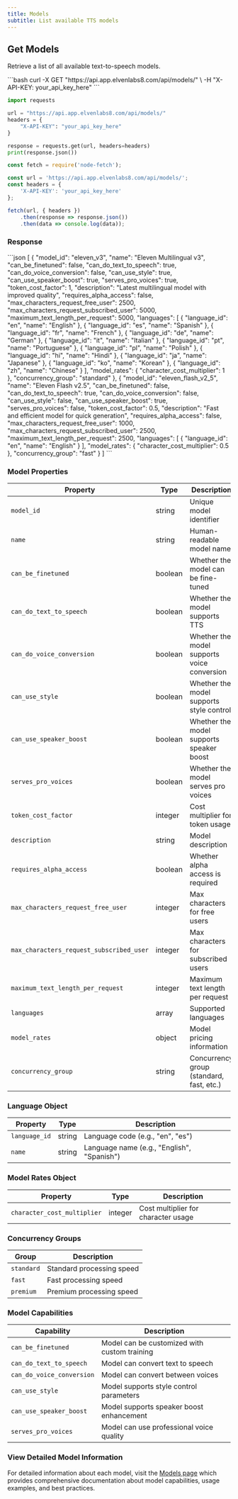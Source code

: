 ```yaml
---
title: Models
subtitle: List available TTS models
---
```


## Get Models

Retrieve a list of all available text-to-speech models.

<RequestExample>
```bash
curl -X GET "https://api.app.elvenlabs8.com/api/models/" \
  -H "X-API-KEY: your_api_key_here"
```

```python
import requests

url = "https://api.app.elvenlabs8.com/api/models/"
headers = {
    "X-API-KEY": "your_api_key_here"
}

response = requests.get(url, headers=headers)
print(response.json())
```

```javascript
const fetch = require('node-fetch');

const url = 'https://api.app.elvenlabs8.com/api/models/';
const headers = {
    'X-API-KEY': 'your_api_key_here'
};

fetch(url, { headers })
    .then(response => response.json())
    .then(data => console.log(data));
```
</RequestExample>

### Response

<ResponseExample>
```json
[
  {
    "model_id": "eleven_v3",
    "name": "Eleven Multilingual v3",
    "can_be_finetuned": false,
    "can_do_text_to_speech": true,
    "can_do_voice_conversion": false,
    "can_use_style": true,
    "can_use_speaker_boost": true,
    "serves_pro_voices": true,
    "token_cost_factor": 1,
    "description": "Latest multilingual model with improved quality",
    "requires_alpha_access": false,
    "max_characters_request_free_user": 2500,
    "max_characters_request_subscribed_user": 5000,
    "maximum_text_length_per_request": 5000,
    "languages": [
      {
        "language_id": "en",
        "name": "English"
      },
      {
        "language_id": "es",
        "name": "Spanish"
      },
      {
        "language_id": "fr",
        "name": "French"
      },
      {
        "language_id": "de",
        "name": "German"
      },
      {
        "language_id": "it",
        "name": "Italian"
      },
      {
        "language_id": "pt",
        "name": "Portuguese"
      },
      {
        "language_id": "pl",
        "name": "Polish"
      },
      {
        "language_id": "hi",
        "name": "Hindi"
      },
      {
        "language_id": "ja",
        "name": "Japanese"
      },
      {
        "language_id": "ko",
        "name": "Korean"
      },
      {
        "language_id": "zh",
        "name": "Chinese"
      }
    ],
    "model_rates": {
      "character_cost_multiplier": 1
    },
    "concurrency_group": "standard"
  },
  {
    "model_id": "eleven_flash_v2_5",
    "name": "Eleven Flash v2.5",
    "can_be_finetuned": false,
    "can_do_text_to_speech": true,
    "can_do_voice_conversion": false,
    "can_use_style": false,
    "can_use_speaker_boost": true,
    "serves_pro_voices": false,
    "token_cost_factor": 0.5,
    "description": "Fast and efficient model for quick generation",
    "requires_alpha_access": false,
    "max_characters_request_free_user": 1000,
    "max_characters_request_subscribed_user": 2500,
    "maximum_text_length_per_request": 2500,
    "languages": [
      {
        "language_id": "en",
        "name": "English"
      }
    ],
    "model_rates": {
      "character_cost_multiplier": 0.5
    },
    "concurrency_group": "fast"
  }
]
```
</ResponseExample>

### Model Properties

| Property | Type | Description |
|----------|------|-------------|
| `model_id` | string | Unique model identifier |
| `name` | string | Human-readable model name |
| `can_be_finetuned` | boolean | Whether the model can be fine-tuned |
| `can_do_text_to_speech` | boolean | Whether the model supports TTS |
| `can_do_voice_conversion` | boolean | Whether the model supports voice conversion |
| `can_use_style` | boolean | Whether the model supports style control |
| `can_use_speaker_boost` | boolean | Whether the model supports speaker boost |
| `serves_pro_voices` | boolean | Whether the model serves pro voices |
| `token_cost_factor` | integer | Cost multiplier for token usage |
| `description` | string | Model description |
| `requires_alpha_access` | boolean | Whether alpha access is required |
| `max_characters_request_free_user` | integer | Max characters for free users |
| `max_characters_request_subscribed_user` | integer | Max characters for subscribed users |
| `maximum_text_length_per_request` | integer | Maximum text length per request |
| `languages` | array | Supported languages |
| `model_rates` | object | Model pricing information |
| `concurrency_group` | string | Concurrency group (standard, fast, etc.) |

### Language Object

| Property | Type | Description |
|----------|------|-------------|
| `language_id` | string | Language code (e.g., "en", "es") |
| `name` | string | Language name (e.g., "English", "Spanish") |

### Model Rates Object

| Property | Type | Description |
|----------|------|-------------|
| `character_cost_multiplier` | integer | Cost multiplier for character usage |

### Concurrency Groups

| Group | Description |
|-------|-------------|
| `standard` | Standard processing speed |
| `fast` | Fast processing speed |
| `premium` | Premium processing speed |

### Model Capabilities

| Capability | Description |
|------------|-------------|
| `can_be_finetuned` | Model can be customized with custom training |
| `can_do_text_to_speech` | Model can convert text to speech |
| `can_do_voice_conversion` | Model can convert between voices |
| `can_use_style` | Model supports style control parameters |
| `can_use_speaker_boost` | Model supports speaker boost enhancement |
| `serves_pro_voices` | Model can use professional voice quality |

### View Detailed Model Information

For detailed information about each model, visit the [Models page](/docs/models) which provides comprehensive documentation about model capabilities, usage examples, and best practices.

